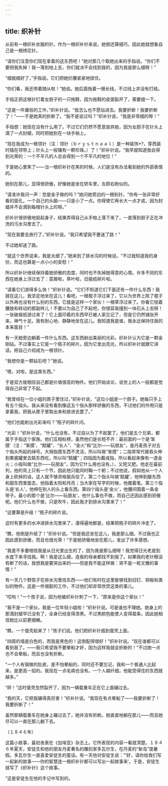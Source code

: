```yaml
---
---
---
```

title: 织补针
---




从前有一根织补衣服的针。作为一根织补针来说，她倒还算细巧，因此她就想象自己是一根绣花针。

“请你们注意你们现在拿着的这东西吧！”她对那几个取她出来的手指说。“你们不要把我失掉！我一落到地上去，你们就决不会找到我的，因为我是那么细呀！”

“细就细好了，”手指说。它们把她拦腰紧紧地捏住。

“你们看，我还带着随从啦！”她说。她后面拖着一根长线，不过线上并没有打结。

手指正把这根针钉着女厨子的一只拖鞋，因为拖鞋的皮面裂开了，需要缝一下。

“这是一件庸俗的工作，”织补针说。“我怎么也不愿钻进去。我要折断！我要折断了！”——于是她真的折断了。“我不是说过吗？”织补针说，“我是非常细的呀！”

手指想：她现在没有什么用了。不过它们仍然不愿意放弃她，因为女厨子在针头上滴了一点封蜡，同时把她别在一块手帕上。

“现在我成为一根领针（注：领针（ｂｒｙｓｔｎａａｌ）是一种装饰*?，穿西装时插在领带上；针头上一般镶有一颗珍珠。）了！”织补针说。“我早就知道我会得到光荣的：一个不平凡的人总会得到一个不平凡的地位！”

于是她心里笑了——当一根织补针在笑的时候，人们是没有办法看到她的外部表情的。

她别在那儿，显得很骄傲，好像她是坐在轿车里，左顾右盼似的。

“请准许我问一声：您是金子做的吗？”她问她旁边的一根别针。“你有一张非常好看的面孔，一个自己的头脑——只是小了一点。你得使它再长大一点才成，因为封蜡并不会滴到每根针头上的呀。”

织补针很骄傲地挺起身子，结果弄得自己从手帕上落下来了，一直落到厨子正在冲洗的污水沟里去了。

“现在我要去旅行了，”织补针说。“我只希望我不要迷了路！”

不过她却迷了路。

“就这个世界说来，我是太细了，”她来到了排水沟的时候说。“不过我知道我的身份，而这也算是一点小小的安慰！”

所以织补针继续保持着她骄傲的态度，同时也不失掉她得意的心情。许多不同的东西在她身上浮过去了：菜屑啦，草叶啦，旧报纸碎片啦。

“请看它们游得多么快！”织补针说。“它们不知道它们下面还有一件什么东西！我就在这儿，我坚定地坐在这儿！看吧，一根棍子浮过来了，它以为世界上除了棍子以外再也没有什么别的东西。它就是这样一个家伙！一根草浮过来了。你看它扭着腰肢和转动的那副样儿！不要以为自己了不起吧，你很容易撞到一块石头上去呀！一张破报纸游过来了！它上面印着的东西早已被人家忘记了，但是它仍然铺张开来，神气十足。我有耐心地、静静地坐在这儿。我知道我是谁，我永远保持住我的本来面目！”

有一天她旁边躺着一件什么东西。这东西射出美丽的光彩。织补针认为它是一颗金刚钻。不过事实上它是一个瓶子的碎片。因为它发出亮光，所以织补针就跟它讲话，把自己介绍成为一根领针。

“我想你是一颗钻石吧？”她说。

“嗯，对啦，是这类东西。”

于是双方就相信自己都是价值很高的物件。他们开始谈论，说世上的人一般都是觉得自己非常了不起。

“我曾经在一位小姐的匣子里住过，”织补针说，“这位小姐是一个厨子。她每只手上有五个指头。我从来没有看到像这五个指头那样骄傲的东西，不过他们的作用只是拿着我，把我从匣子里取出来和放进去罢了。”

“他们也能射出光彩来吗？”瓶子的碎片问。

“光彩！”织补针说，“什么也没有，不过自以为了不起罢了。他们是五个兄弟，都属于手指这个家族。他们互相标榜，虽然他们是长短不齐：最前面的一个是‘笨摸’（注：“笨摸’、“餂罐”、“长人”、“金火”和“比尔——玩朋友”，是丹麦孩子对五个指头所起的绰号。大拇指摸东西不灵活，所以叫做“笨摸”；二指常常代替吞头伸到果酱罐里去餂东西吃，所以叫“餂罐”；四指因为戴戒指，所以看起来像有一道金火；小指叫做“比尔——玩朋友”，因为它什么用也没有。），又短又肥。他走在最前列，他的背上只有一个节，因此他只能同时鞠一个躬；不过他说，假如他从一个人身上砍掉的话，这人就不够资格服兵役了。第二个指头叫做‘餂罐’，他伸到酸东西和甜东西里面去，他指着太阳和月亮；当大家在写字的时候，他握着笔。第三个指头是‘长人’，他伸在别人的头上看东西。第四个指头是‘金火’，他腰间围着一条金带子。最小的那个是‘比尔——玩朋友’，他什么事也不做，而自己还因此感到骄傲呢。他们什么也不做，只是吹牛，因此我才到排水沟里来了！”

“这要算是升级！”瓶子的碎片说。

这时有更多的水冲进排水沟里来了，漫得遍地都是，结果把瓶子的碎片冲走了。

“瞧，他倒是升级了！”织补针说。“但是我还坐在这儿，我是那么细。不过我也正因此感到骄傲，而且也很光荣！”于是她骄傲地坐在那儿，发出了许多感想。

“我差不多要相信我是从日光里出生的了，因为我是那么细呀！我觉得日光老是到水底下来寻找我。啊！我是这么细，连我的母亲都找不到我了。如果我的老针眼没有断了的话，我想我是要哭出来的——但是我不能这样做：哭不是一桩文雅的事情！”

有一天几个野孩子在排水沟里找东西——他们有时在这里能够找到旧钉、铜板和类似的物件。这是一件很脏的工作，不过他们却非常欣赏这类的事儿。

“哎哟！”一个孩子说，因为他被织补针刺了一下，“原来是你这个家伙！”

“我不是一个家伙，我是一位年轻小姐啦！”织补针说。可是谁也不理她。她身上的那滴封蜡早已没有了，全身已经变得漆黑。不过黑颜色能使人变得苗条，因此她相信她比以前更细嫩。

“瞧，一个蛋壳起来了！”孩子们说。他们把织补针插到蛋壳上面。

“四周的墙是白色的，而我是黑色的！这倒配得很好！”织补针说。“现在谁都可以看到我了。——我只希望我不要晕船才好，因为这样我就会折断的！”不过她一点也不会晕船，而且也没有折断。

“一个人有钢做的肚皮，是不怕晕船的，同时还不要忘记，我和一个普通人比起来，是更高一招的。我现在一点毛病也没有。一个人越纤细，他能受得住的东西就越多。”

“砰！”这时蛋壳忽然裂开了，因为一辆载重车正在它上面碾过去。

“我的天，它把我碾得真厉害！”织补针说。“我现在有点晕船了——我要折断了！我要折断了！”

虽然那辆载重车在她身上碾过去了，她并没有折断。她直直地躺在那儿——而且她尽可以一直在那儿躺下去。

（１８４６年）

这篇小故事，最初发表在《加埃亚》杂志上。它所表现的内容一看就清楚。１８４６年夏天，安徒生和他的朋友丹麦著名的雕刻家多瓦尔生，在丹麦的“新岛”度暑假。多瓦尔生一直喜爱安徒生的童话。有一天他对安徒生说：“‘好，请你给我们写一起新的故事——你的智慧连一根织补针都可以写出一起故事来’。于是，安徒生就写了《织补针》这个故事。

”这是安徒生在他的手记中写到的。
